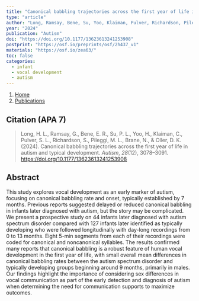 ```yaml
---
title: "Canonical babbling trajectories across the first year of life in autism and typical development"
type: "article"
author: "Long, Ramsay, Bene, Su, Yoo, Klaiman, Pulver, Richardson, Pileggi, Brane, & Oller"
year: "2024"
publication: "Autism"
doi: "https://doi.org/10.1177/13623613241253908"
postprint: "https://osf.io/preprints/osf/2h437_v1"
materials: "https://osf.io/zea63/"
toc: false
categories:
  - infant
  - vocal development
  - autism
---
```


```{=html}
<nav aria-label="breadcrumb">
  <ol class="breadcrumb">
    <li class="breadcrumb-item"><a href="../../index.html">Home</a></li>
    <li class="breadcrumb-item"><a href="../../publications.html">Publications</a></li>
  </ol>
</nav>
```

## Citation (APA 7)

> Long, H. L., Ramsay, G., Bene, E. R., Su, P. L., Yoo, H., Klaiman, C., Pulver, S. L., Richardson, S., Pileggi, M. L., Brane, N., & Oller, D. K. (2024). Canonical babbling trajectories across the first year of life in autism and typical development. *Autism*, *28*(12), 3078--3091. <https://doi.org/10.1177/13623613241253908>

## Abstract

This study explores vocal development as an early marker of autism, focusing on canonical babbling rate and onset, typically established by 7 months. Previous reports suggested delayed or reduced canonical babbling in infants later diagnosed with autism, but the story may be complicated. We present a prospective study on 44 infants later diagnosed with autism spectrum disorder compared with 127 infants later identified as typically developing who were followed longitudinally with day-long recordings from 0 to 13 months. Eight 5-min segments from each of their recordings were coded for canonical and noncanonical syllables. The results confirmed many reports that canonical babbling is a robust feature of human vocal development in the first year of life, with small overall mean differences in canonical babbling rates between the autism spectrum disorder and typically developing groups beginning around 9 months, primarily in males. Our findings highlight the importance of considering sex differences in vocal communication as part of the early detection and diagnosis of autism when determining the need for communication supports to maximize outcomes.
